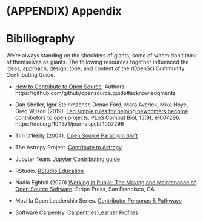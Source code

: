 # (APPENDIX) Appendix {-}

# Bibiliography

We're always standing on the shoulders of giants, some of whom don't think of themselves as giants. The following resources together influenced the ideas, approach, design, tone, and content of the rOpenSci Community Contributing Guide. 

- [How to Contribute to Open Source](https://opensource.guide/how-to-contribute/). Authors: https://github.com/github/opensource.guide#acknowledgments

- Dan Sholler, Igor Steinmacher, Denae Ford, Mara Averick, Mike Hoye, Greg Wilson (2019). 
  [Ten simple rules for helping newcomers become contributors to open projects](https://doi.org/10.1371/journal.pcbi.1007296). 
  PLoS Comput Biol, 15(9), e1007296. https://doi.org/10.1371/journal.pcbi.1007296

- Tim O'Reilly (2004). [Open Source Paradigm Shift](https://www.oreilly.com/pub/a/tim/articles/paradigmshift_0504.html)

- The Astropy Project. [Contribute to Astropy](https://www.astropy.org/contribute.html)

- Jupyter Team. [Jupyter Contributing guide](https://jupyter.readthedocs.io/en/latest/contributing/content-contributor.html)

- RStudio. [RStudio Education](https://education.rstudio.com/)

- Nadia Eghbal (2020) [Working in Public: The Making and Maintenance of Open Source Software](https://press.stripe.com/#working-in-public). Stripe Press, San Francisco, CA.

- Mozilla Open Leadership Series. [Contributor Personas & Pathways](https://mozilla.github.io/open-leadership-training-series/articles/building-communities-of-contributors/bring-on-contributors-using-personas-and-pathways/)

- Software Carpentry. [Carpentries Learner Profiles](https://software-carpentry.org/audience/)
